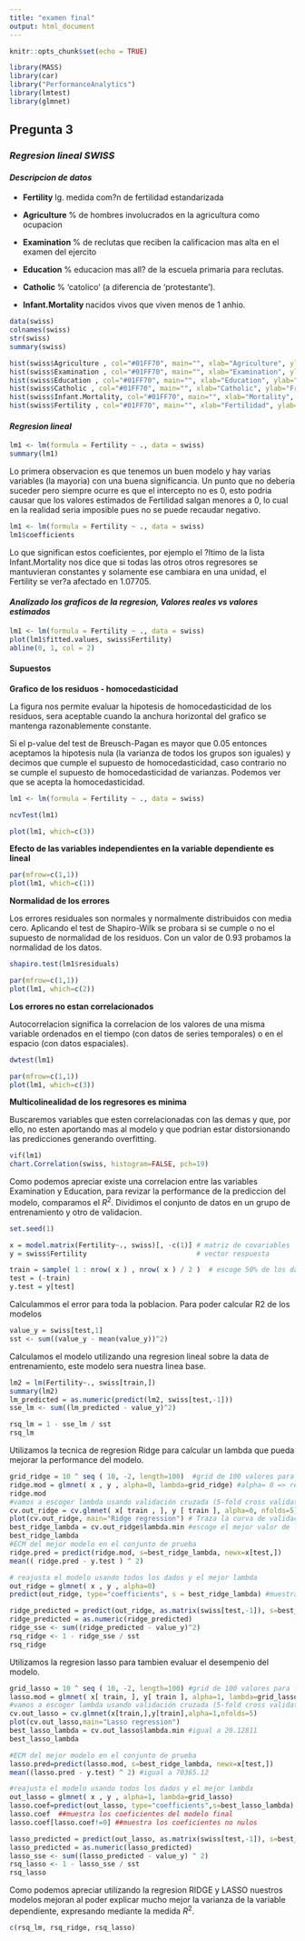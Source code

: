 ```yaml
---
title: "examen final"
output: html_document
---
```


```r
knitr::opts_chunk$set(echo = TRUE)

library(MASS)
library(car)
library("PerformanceAnalytics")
library(lmtest)
library(glmnet)

```


## **Pregunta 3** 
### *Regresion lineal SWISS*
#### *Descripcion de datos*

* $\textbf{Fertility }$ Ig. medida com?n de fertilidad estandarizada

* $\textbf{Agriculture }$ % de hombres involucrados en la agricultura como ocupacion

* $\textbf{Examination }$ % de reclutas que reciben la calificacion mas alta en el examen del ejercito

* $\textbf{Education }$ % educacion mas all? de la escuela primaria para reclutas.

* $\textbf{Catholic }$ % 'catolico' (a diferencia de 'protestante').

* $\textbf{Infant.Mortality }$ nacidos vivos que viven menos de 1 anhio.

```r
data(swiss)
colnames(swiss)
str(swiss)
summary(swiss)
```


```r
hist(swiss$Agriculture , col="#01FF70", main="", xlab="Agriculture", ylab="Frecuencia")
hist(swiss$Examination , col="#01FF70", main="", xlab="Examination", ylab="Frecuencia")
hist(swiss$Education , col="#01FF70", main="", xlab="Education", ylab="Frecuencia")
hist(swiss$Catholic , col="#01FF70", main="", xlab="Catholic", ylab="Frecuencia")
hist(swiss$Infant.Mortality, col="#01FF70", main="", xlab="Mortality", ylab="Frecuencia")
hist(swiss$Fertility , col="#01FF70", main="", xlab="Fertilidad", ylab="Frecuencia")
```


#### *Regresion lineal*

```r
lm1 <- lm(formula = Fertility ~ ., data = swiss)
summary(lm1)

```

Lo primera observacion es que tenemos un buen modelo y hay varias variables (la mayoria) con una buena
significancia. Un punto que no deberia suceder pero siempre ocurre es que el intercepto no es 0, esto podria
causar que los valores estimados de Fertilidad salgan menores a 0, lo cual en la realidad seria imposible pues no
se puede recaudar negativo.

```r
lm1 <- lm(formula = Fertility ~ ., data = swiss)
lm1$coefficients
```
Lo que significan estos coeficientes, por ejemplo el ?ltimo de la lista Infant.Mortality nos dice que si todas las otros
otros regresores se mantuvieran constantes y solamente ese cambiara en una unidad, el Fertility se ver?a
afectado en 1.07705. 


#### *Analizado los graficos de la regresion, Valores reales vs valores estimados*

```r
lm1 <- lm(formula = Fertility ~ ., data = swiss)
plot(lm1$fitted.values, swiss$Fertility)
abline(0, 1, col = 2)
```

#### Supuestos

**Grafico de los residuos - homocedasticidad**

La figura nos permite evaluar la hipotesis de homocedasticidad de los residuos,
sera aceptable cuando la anchura horizontal del grafico se mantenga razonablemente
constante. 

Si el p-value del test de Breusch-Pagan es mayor que 0.05 entonces aceptamos la hipotesis
nula (la varianza de todos los grupos son iguales) y decimos que cumple el
supuesto de homocedasticidad, caso contrario no se cumple el supuesto de homocedasticidad
de varianzas. Podemos ver que se acepta la homocedasticidad.


```r
lm1 <- lm(formula = Fertility ~ ., data = swiss)

ncvTest(lm1)

plot(lm1, which=c(3))
```


**Efecto de las variables independientes en la variable dependiente es lineal**

```r
par(mfrow=c(1,1))
plot(lm1, which=c(1))

```

**Normalidad de los errores**

Los errores residuales son normales y normalmente distribuidos con media cero.
Aplicando el test de Shapiro-Wilk se probara si se cumple o no el supuesto de normalidad de los
residuos. Con un valor de 0.93 probamos la normalidad de los datos.


```r

shapiro.test(lm1$residuals)

par(mfrow=c(1,1))
plot(lm1, which=c(2))

```
**Los errores no estan correlacionados**

Autocorrelacion significa la correlacion de los valores de una misma variable ordenados en el tiempo (con datos de
series temporales) o en el espacio (con datos espaciales). 

```r

dwtest(lm1)

par(mfrow=c(1,1))
plot(lm1, which=c(3))

```
**Multicolinealidad de los regresores es minima**

Buscaremos variables que esten correlacionadas con las demas y que, por ello, no esten aportando mas al modelo y que podrian estar distorsionando las predicciones generando overfitting.
```r

vif(lm1)
chart.Correlation(swiss, histogram=FALSE, pch=19)

```

Como podemos apreciar existe una correlacion entre las variables Examination y Education, para revizar la performance de la prediccion
del modelo, comparamos el $R^2$. Dividimos el conjunto de datos en un grupo de entrenamiento y otro de validacion. 

```r

set.seed(1)

x = model.matrix(Fertility~., swiss)[, -c(1)] # matriz de covariables
y = swiss$Fertility                           # vector respuesta 

train = sample( 1 : nrow( x ) , nrow( x ) / 2 )  # escoge 50% de los datos para entrenamiento
test = (-train) 
y.test = y[test]

```

Calculammos el error para toda la poblacion. Para poder calcular R2 de los modelos

```r

value_y = swiss[test,1]
sst <- sum((value_y - mean(value_y))^2)

```
Calculamos el modelo utilizando una regresion lineal sobre la data de entrenamiento, este modelo sera nuestra linea base.

```r

lm2 = lm(Fertility~., swiss[train,])
summary(lm2)
lm_predicted = as.numeric(predict(lm2, swiss[test,-1]))
sse_lm <- sum((lm_predicted - value_y)^2)

rsq_lm = 1 - sse_lm / sst
rsq_lm

```
Utilizamos la tecnica de regresion Ridge para calcular un lambda que pueda mejorar la performance del modelo.

```r

grid_ridge = 10 ^ seq ( 10, -2, length=100)  #grid de 100 valores para lambda (de 10^10 a 10^{-2})
ridge.mod = glmnet( x , y , alpha=0, lambda=grid_ridge) #alpha= 0 => regresion ridge
ridge.mod
#vamos a escoger lambda usando validación cruzada (5-fold cross validation) para la regresión lasso 
cv.out_ridge = cv.glmnet( x[ train , ], y [ train ], alpha=0, nfolds=5)
plot(cv.out_ridge, main="Ridge regression") # Traza la curva de validacion cruzada y las curvas de desviacion estandar superior e inferior, en función de los valores de lambda utilizados.
best_ridge_lambda = cv.out_ridge$lambda.min #escoge el mejor valor de lambda (el que alcanza el menor ECM - error cuadratico medio -  en la validacion cruzada)
best_ridge_lambda
#ECM del mejor modelo en el conjunto de prueba
ridge.pred = predict(ridge.mod, s=best_ridge_lambda, newx=x[test,])
mean(( ridge.pred - y.test ) ^ 2)  

# reajusta el modelo usando todos los dados y el mejor lambda
out_ridge = glmnet( x , y , alpha=0)
predict(out_ridge, type="coefficients", s = best_ridge_lambda) #muestra los coeficientes del modelo final

ridge_predicted = predict(out_ridge, as.matrix(swiss[test,-1]), s=best_ridge_lambda) 
ridge_predicted = as.numeric(ridge_predicted)
ridge_sse <- sum((ridge_predicted - value_y)^2)
rsq_ridge <- 1 - ridge_sse / sst
rsq_ridge

```


Utilizamos la regresion lasso para tambien evaluar el desempenio del modelo.

```r
grid_lasso = 10 ^ seq ( 10, -2, length=100) #grid de 100 valores para lambda (de 10^10 a 10^{-2})
lasso.mod = glmnet( x[ train, ], y[ train ], alpha=1, lambda=grid_lasso)
#vamos a escoger lambda usando validación cruzada (5-fold cross validation) para la regresión lasso 
cv.out_lasso = cv.glmnet(x[train,],y[train],alpha=1,nfolds=5)
plot(cv.out_lasso,main="Lasso regression")
best_lasso_lambda = cv.out_lasso$lambda.min #igual a 20.12811
best_lasso_lambda

#ECM del mejor modelo en el conjunto de prueba
lasso.pred=predict(lasso.mod, s=best_ridge_lambda, newx=x[test,])
mean((lasso.pred - y.test) ^ 2) #igual a 70365.12

#reajusta el modelo usando todos los dados y el mejor lambda
out_lasso = glmnet( x , y , alpha=1, lambda=grid_lasso)
lasso.coef=predict(out_lasso, type="coefficients",s=best_lasso_lambda)
lasso.coef  ##muestra los coeficientes del modelo final
lasso.coef[lasso.coef!=0] ##muestra los coeficientes no nulos

lasso_predicted = predict(out_lasso, as.matrix(swiss[test,-1]), s=best_lasso_lambda) 
lasso_predicted = as.numeric(lasso_predicted)
lasso_sse <- sum((lasso_predicted - value_y) ^ 2)
rsq_lasso <- 1 - lasso_sse / sst
rsq_lasso

```
Como podemos apreciar utilizando la regresion RIDGE y LASSO nuestros modelos mejoran al poder explicar mucho mejor la varianza de la variable
dependiente, expresando mediante la medida $R^2$.
```r

c(rsq_lm, rsq_ridge, rsq_lasso)

```




